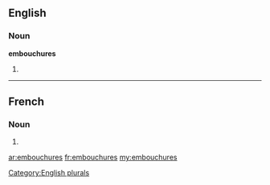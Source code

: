 ==English==

===Noun===
'''embouchures'''

# {{plural of|[[embouchure]]}}

[[Category:English plurals]]

----

==French==

===Noun===
{{infl|fr|plural}} {{f|p}}

# {{plural of|embouchure|lang=fr}}

[[ar:embouchures]]
[[fr:embouchures]]
[[my:embouchures]]